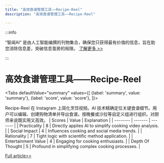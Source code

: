 ```yaml
---
title: "高效食谱管理工具——Recipe-Reel"
description: "高效食谱管理工具——Recipe-Reel"

---
```



:::info

“智闻AI“ 是由人工智能编撰的刊物集合，确保您只获得最有价值的信息，旨在助您消除信息差，突破信息茧房的局限。  [了解更多 >>](/)

:::

# 高效食谱管理工具——Recipe-Reel


<Tabs
	defaultValue="summary"
	values={[
	{label: 'summary', value: 'summary'},
	{label: 'score', value: 'score'},
]}>
<TabItem value="summary">


Recipe-Reel 在 Instagram 上简化烹饪视频。AI 技术精确定位关键食谱细节。用户可以编辑、创建购物清单并导出食谱。按晚餐或沙拉等自定义组进行组织。对厨师来说既实用又高效。
</TabItem>
<TabItem value="score">
	| Scores     | Value   | Explanation |
	| -------- | ------- | ------- |
	| Practicality  | 8    | Directly applies AI to simplify cooking video analysis.    |
	| Social Impact | 4     | Influences cooking and social media trends.    |
	| Rationality    | 7    | Tight logic with scientific method application.    |
	| Entertainment Value    | 4    | Engaging for cooking enthusiasts.    |
	| Depth Of Thought    | 5    | Profound in simplifying complex cooking processes.    |
</TabItem>
</Tabs>

[Full article>>](https://www.producthunt.com/posts/recipe-reel)

